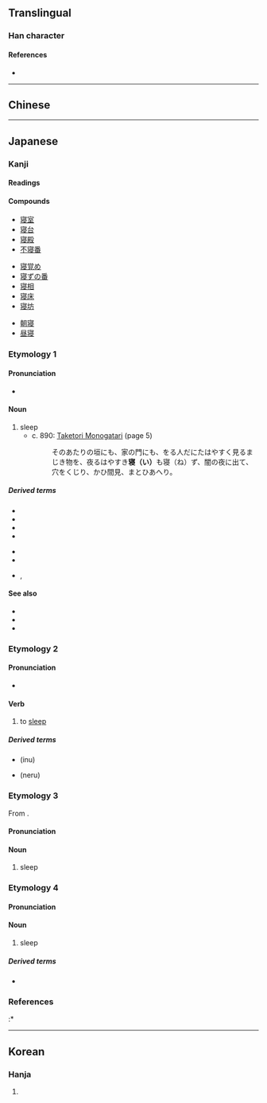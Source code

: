 {{also|寢}}
{{character info/new}}
==Translingual==

===Han character===
{{Han char|rn=40|rad=宀|as=10|sn=13|four=|canj=JLME|ids=⿱宀⿰丬𠬶}}

====References====
* {{Han ref|kx=0290.121|dkj=07278|dj=0574.160|hdz=20946.070|uh=5BDD|ud=23517}}

----

==Chinese==
{{zh-see|寢|sv}}

----

==Japanese==
{{ja-kanji forms|寝|寢}}

===Kanji===
{{ja-kanji|grade=c|rs=宀10|kyu=寢}}

====Readings====
{{ja-readings
|goon=しん
|kanon=しん
|kun=ね-る, ね-かす, みたまや-, や-める
}}

====Compounds====
{{top3}}
* [[寝室]]
* [[寝台]]
* [[寝殿]]
* [[不寝番]]
{{mid3}}
* [[寝覚め]]
* [[寝ずの番]]
* [[寝相]]
* [[寝床]]
* [[寝坊]]
{{mid3}}
* [[朝寝]]
* [[昼寝]]
{{bottom}}

===Etymology 1===

====Pronunciation====
* {{IPA|/i/|lang=ja}}

====Noun====
{{ja-noun|い}}

# sleep
#* c. 890: [[w:Taketori Monogatari|Taketori Monogatari]] (page 5)
#*: そのあたりの垣にも、家の門にも、をる人だにたはやすく見るまじき物を、夜るはやすき'''寝（い）'''も寝（ね）ず、闇の夜に出て、穴をくじり、かひ間見、まとひあへり。

=====Derived terms=====
{{der-top}}
* {{ja-r|夜寝|よい}}
* {{ja-r|夢|いめ}}
* {{ja-r|安%寝|やさ%い}}
* {{ja-r|寝ぬ|いぬ}}
{{der-mid}}
* {{ja-r|朝%寝|あさ%い}}
* {{ja-r|熟%寝|うま%い}}
* {{ja-r|長%寝|なが%い|rom=-}}, {{ja-r|長%眠|なが%い}}
{{der-bottom}}

====See also====
* {{ja-r|眠る|ねむる}}
* {{ja-r|寝る|ねる}}
* {{ja-r|寝|ぬ}}

===Etymology 2===

====Pronunciation====
* {{IPA|/nu/|lang=ja}}

====Verb====
{{ja-verb|tr=intrans|type=ni|ぬ}}

# to [[sleep]]

=====Derived terms=====
* {{l|ja|寝ぬ}} (inu)
* {{l|ja|寝る}} (neru)

===Etymology 3===
{{ja-kanjitab|しん|yomi=o}}
From {{etyl|ltc|ja|sort=しん}} {{m|zh|寢|tr=tshim<sup>X</sup>||sleep}}.

====Pronunciation====
{{ja-pron|yomi=o|しん|acc=1|acc_ref=DJR,NHK}}

====Noun====
{{ja-noun|しん}}

# sleep

===Etymology 4===
{{ja-kanjitab|ね|yomi=k}}

====Pronunciation====
{{ja-pron|yomi=k|ね|acc=0|acc_ref=DJR,NHK}}

====Noun====
{{ja-noun|ね}}

# sleep

=====Derived terms=====
* {{ja-r|塒|ねぐら|[[roost]]}}

===References===
<references/>
:* {{cite-book
|last=Horiuchi
|first=Hideaki
|coauthors=Ken Akiyama
|title=[[w:Taketori Monogatari|Taketori Monogatari]], [[w:Ise Monogatari|Ise Monogatari]]
|publisher=[[w:Iwanami Shoten Publishing|Iwanami Shoten]]
|date=1997
|location=Tōkyō
|isbn=4-00-240017-4
}}

----

==Korean==

===Hanja===
{{ko-hanja|hangeul=침|rv=chim|mr=ch'im}}

# {{defn|lang=ko|sort=宀10}}